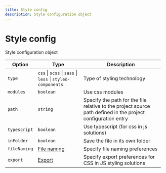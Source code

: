 ---
title: Style config
description: Style configuration object
---

# Style config

<Description>Style configuration object</Description>

| Option                  | Type                                                                                                                             | Description                                                                                                  |
| ----------------------- | -------------------------------------------------------------------------------------------------------------------------------- | ------------------------------------------------------------------------------------------------------------ |
| <code>type</code>       | <Space><code>css</code> \| <code>scss</code> \| <code>sass</code> \| <code>less</code> \| <code>styled-components</code></Space> | Type of styling technology                                                                                   |
| <code>modules</code>    | <code>boolean</code>                                                                                                             | Use css modules                                                                                              |
| <code>path</code>       | <code>string</code>                                                                                                              | Specify the path for the file relative to the project source path defined in the project configuration entry |
| <code>typescript</code> | <code>boolean</code>                                                                                                             | Use typescript (for css in js solutions)                                                                     |
| <code>inFolder</code>   | <code>boolean</code>                                                                                                             | Save the file in its own folder                                                                              |
| <code>fileNaming</code> | [File naming](/docs/config/project#file-naming)                                                                                  | Specify file naming preferences                                                                              |
| <code>export</code>     | [Export](/docs/config/project#export)                                                                                            | Specify export preferences for CSS in JS styling solutions                                                   |
